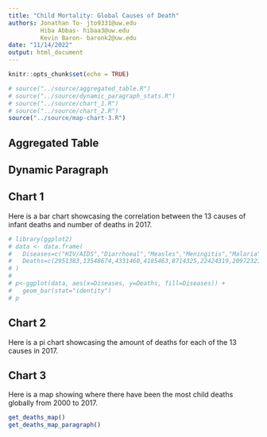```yaml
---
title: "Child Mortality: Global Causes of Death"
authors: Jonathan To- jto9331@uw.edu
         Hiba Abbas- hibaa3@uw.edu
         Kevin Baron- baronk2@uw.edu
date: "11/14/2022"
output: html_document
---
```


```r

knitr::opts_chunk$set(echo = TRUE)
```


```r
# source("../source/aggregated_table.R")
# source("../source/dynamic_paragraph_stats.R")
# source("../source/chart_1.R")
# source("../source/chart_2.R")
source("../source/map-chart-3.R")
```


## Aggregated Table

<!-- ```{r table, echo = FALSE}  -->
<!--   aggregated_table -->
<!-- ```  -->



## Dynamic Paragraph

<!-- ```{r, echo = FALSE} -->

<!-- most_recent_leading_cause <-  get_most_recent_leading_cause() -->

<!-- most_recent_leading_cause_total_deaths  <-  get_most_recent_leading_cause_total_deaths() -->

<!-- most_recent_trailing_cause <- get_most_recent_trailing_cause() -->

<!-- most_recent_trailing_cause_total_deaths <-  get_most_recent_trailing_cause_total_deaths() -->

<!-- most_recent_leading_cause_leading_country <-  get_most_recent_leading_cause_leading_country() -->

<!-- most_recent_leading_cause_leading_country_deaths <-  get_most_recent_leading_cause_leading_country_deaths() -->

<!-- ``` -->





## Chart 1

Here is a bar chart showcasing the correlation between the 13 causes of infant deaths and number of deaths in 2017.


```r
# library(ggplot2)
# data <- data.frame(
#   Diseases=c("HIV/AIDS","Diarrhoeal","Measles","Meningitis","Malaria","Respiratory","Prematurity","Birth Asphyxia","Sepsis","Nutritional","Congenital","Other diseases","Injuries") ,  
#   Deaths=c(2951383,13548674,4331460,4185463,8714325,22424319,20972323,15838560,7699710,11486173,9430762,5214289,6923513)
# )
# 
# p<-ggplot(data, aes(x=Diseases, y=Deaths, fill=Diseases)) +
#   geom_bar(stat="identity") 
# p
```


## Chart 2

Here is a pi chart showcasing the amount of deaths for each of the 13 causes in 2017.

<!-- ```{r echo=FALSE, message=FALSE} -->
<!-- source("https://raw.github.com/info201b-au2022/project-baronk2/main/source/chart_2.R") -->

<!--   ggplot(deaths_in_test, aes(x="", y=deaths, fill=cause)) + -->
<!--     geom_bar(stat="identity", width=1, color="black") + -->
<!--     coord_polar("y", start=0) + -->

<!--     theme_void() -->

<!-- ``` -->


## Chart 3

Here is a map showing where there have been the most child deaths globally from
2000 to 2017.

```r
get_deaths_map()
get_deaths_map_paragraph()
```